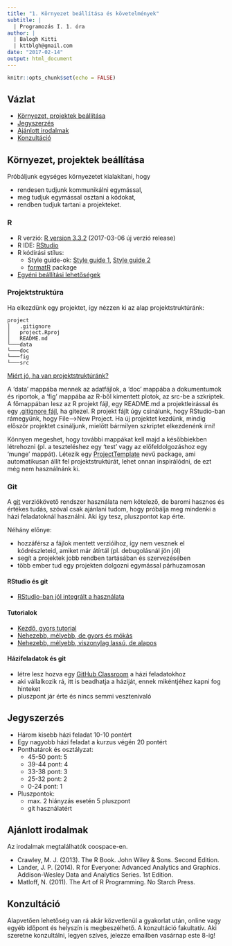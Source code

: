 ```yaml
---
title: "1. Környezet beállítása és követelmények"
subtitle: |
  | Programozás I. 1. óra
author: |
  | Balogh Kitti
  | kttblgh@gmail.com
date: "2017-02-14"
output: html_document
---
```


```r
knitr::opts_chunk$set(echo = FALSE)
```

## Vázlat

- [Környezet, projektek beállítása](#kornyezet-projektek-beallitasa)
- [Jegyszerzés](#jegyszerzes)
- [Ajánlott irodalmak](#ajanlott-irodalmak)
- [Konzultáció](#konzultacio)

## Környezet, projektek beállítása
Próbáljunk egységes környezetet kialakítani, hogy

- rendesen tudjunk kommunikálni egymással,
- meg tudjuk egymással osztani a kódokat,
- rendben tudjuk tartani a projekteket.

### R
- R verzió: [R version 3.3.2](https://www.r-project.org/){target="_blank"} (2017-03-06 új verzió release)
- R IDE: [RStudio](https://www.rstudio.com/products/rstudio/download/){target="_blank"}
- R kódírási stílus:
    - Style guide-ok: [Style guide 1](http://adv-r.had.co.nz/Style.html){target="_blank"}, [Style guide 2](https://cran.r-project.org/web/packages/rockchalk/vignettes/Rstyle.pdf){target="_blank"}
    - [formatR](https://yihui.name/formatr/){target="_blank"} package
- [Egyéni beállítási lehetőségek](https://support.rstudio.com/hc/en-us/articles/200549016-Customizing-RStudio#general){target="_blank"}

### Projektstruktúra
Ha elkezdünk egy projektet, így nézzen ki az alap projektstruktúránk:

```
project
│   .gitignore
│   project.Rproj
│   README.md
└───data
└───doc
└───fig
└───src
```
[Miért jó, ha van projektstruktúránk?](https://nicercode.github.io/blog/2013-04-05-projects/){target="_blank"}

A 'data' mappába mennek az adatfájlok, a 'doc' mappába a dokumentumok és riportok, a 'fig' mappába az R-ből kimentett plotok, az src-be a szkriptek. A főmappában lesz az R projekt fájl, egy README.md a projektleírással és egy [.gitignore fájl](https://github.com/github/gitignore/blob/master/README.md){target="_blank"}, ha gitezel. R projekt fájlt úgy csinálunk, hogy RStudio-ban rámegyünk, hogy File-->New Project. Ha új projektet kezdünk, mindig először projektet csináljunk, mielőtt bármilyen szkriptet elkezdenénk írni!

Könnyen megeshet, hogy további mappákat kell majd a későbbiekben létrehozni (pl. a teszteléshez egy 'test' vagy az előfeldolgozáshoz egy 'munge' mappát). Létezik egy [ProjectTemplate](http://projecttemplate.net/index.html){target="_blank"} nevű package, ami automatikusan állít fel projektstruktúrát, lehet onnan inspirálódni, de ezt még nem használnánk ki.

### Git
A [git](https://git-scm.com/){target="_blank"} verziókövető rendszer használata nem kötelező, de baromi hasznos és értékes tudás, szóval csak ajánlani tudom, hogy próbálja meg mindenki a házi feladatoknál használni. Aki így tesz, pluszpontot kap érte.

Néhány előnye:

- hozzáférsz a fájlok mentett verzióihoz, így nem vesznek el kódrészleteid, amiket már átírtál (pl. debugolásnál jön jól)
- segít a projektek jobb rendben tartásában és szervezésében
- több ember tud egy projekten dolgozni egymással párhuzamosan

#### RStudio és git
- [RStudio-ban jól integrált a használata](https://www.r-bloggers.com/rstudio-and-github/){target="_blank"}

#### Tutorialok
- [Kezdő, gyors tutorial](https://try.github.io/){target="_blank"} 
- [Nehezebb, mélyebb, de gyors és mókás](http://learngitbranching.js.org/){target="_blank"}
- [Nehezebb, mélyebb, viszonylag lassú, de alapos](https://www.udacity.com/course/how-to-use-git-and-github--ud775){target="_blank"}

#### Házifeladatok és git
- létre lesz hozva egy [GitHub Classroom](https://classroom.github.com/){target="_blank"} a házi feladatokhoz
- aki vállalkozik rá, itt is beadhatja a háziját, ennek mikéntjéhez kapni fog hinteket
- pluszpont jár érte és nincs semmi vesztenivaló

## Jegyszerzés
- Három kisebb házi feladat 10-10 pontért
- Egy nagyobb házi feladat a kurzus végén 20 pontért
- Ponthatárok és osztályzat:
    - 45-50 pont: 5 
    - 39-44 pont: 4
    - 33-38 pont: 3
    - 25-32 pont: 2
    - 0-24 pont: 1
- Pluszpontok:
    - max. 2 hiányzás esetén 5 pluszpont
    - git használatért

## Ajánlott irodalmak
Az irodalmak megtalálhatók coospace-en.

- Crawley, M. J. (2013). The R Book. John Wiley & Sons. Second Edition.
- Lander, J. P. (2014). R for Everyone: Advanced Analytics and Graphics. Addison-Wesley Data and Analytics Series. 1st Edition.
- Matloff, N. (2011). The Art of R Programming. No Starch Press.

## Konzultáció
Alapvetően lehetőség van rá akár közvetlenül a gyakorlat után, online vagy egyéb időpont és helyszín is megbeszélhető. A konzultáció fakultatív. Aki szeretne konzultálni, legyen szíves, jelezze emailben vasárnap este 8-ig!
